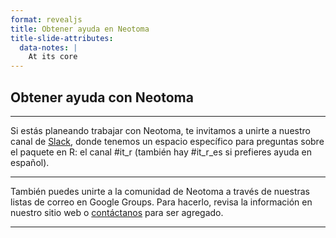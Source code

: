 ```yaml
---
format: revealjs
title: Obtener ayuda en Neotoma
title-slide-attributes:
  data-notes: |
    At its core
---
```


## Obtener ayuda con Neotoma

---

Si estás planeando trabajar con Neotoma, te invitamos a unirte a nuestro canal de [Slack](https://join.slack.com/t/neotomadb/shared_invite/zt-cvsv53ep-wjGeCTkq7IhP6eUNA9NxYQ), donde tenemos un espacio específico para preguntas sobre el paquete en R: el canal #it_r (también hay #it_r_es si prefieres ayuda en español).

---

También puedes unirte a la comunidad de Neotoma a través de nuestras listas de correo en Google Groups. Para hacerlo, revisa la información en nuestro sitio web o [contáctanos](mailto:neotoma-contact@googlegroups.com) para ser agregado.

---